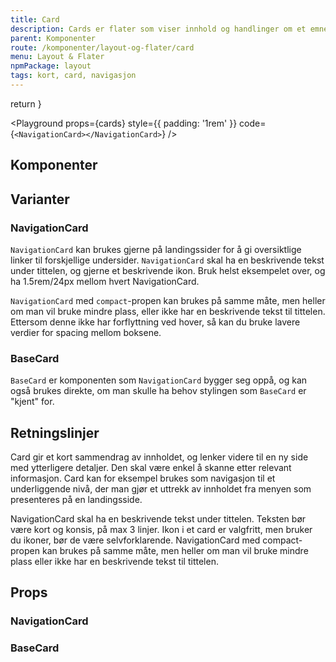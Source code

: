 ```yaml
---
title: Card
description: Cards er flater som viser innhold og handlinger om et emne som man ønsker å fremheve på en side.
parent: Komponenter
route: /komponenter/layout-og-flater/card
menu: Layout & Flater
npmPackage: layout
tags: kort, card, navigasjon
---
```



  return <SEO title={props.pageContext.frontmatter.title} description={props.pageContext.frontmatter.description} pathname={props.pageContext.frontmatter.route} />
}

<PageHeader />

<Playground props={cards} style={{ padding: '1rem' }} code={`<NavigationCard></NavigationCard>`} />
## Komponenter


## Varianter

### NavigationCard

`NavigationCard` kan brukes gjerne på landingssider for å gi oversiktlige linker til forskjellige undersider. `NavigationCard` skal ha en beskrivende tekst under tittelen, og gjerne et beskrivende ikon.
Bruk helst eksempelet over, og ha 1.5rem/24px mellom hvert NavigationCard.

`NavigationCard` med `compact`-propen kan brukes på samme måte, men heller om man vil bruke mindre plass, eller ikke har en beskrivende tekst til tittelen.
Ettersom denne ikke har forflyttning ved hover, så kan du bruke lavere verdier for spacing mellom boksene.

### BaseCard

`BaseCard` er komponenten som `NavigationCard` bygger seg oppå, og kan også brukes direkte, om man skulle ha behov stylingen som `BaseCard` er "kjent" for.

## Retningslinjer

Card gir et kort sammendrag av innholdet, og lenker videre til en ny side med ytterligere detaljer.
Den skal være enkel å skanne etter relevant informasjon. Card kan for eksempel brukes som navigasjon
til et underliggende nivå, der man gjør et uttrekk av innholdet fra menyen som presenteres på en landingsside.

NavigationCard skal ha en beskrivende tekst under tittelen. Teksten bør være kort og konsis, på max 3 linjer.
Ikon i et card er valgfritt, men bruker du ikoner, bør de være selvforklarende.
NavigationCard med compact-propen kan brukes på samme måte, men heller om man vil bruke mindre plass eller ikke har en beskrivende tekst til tittelen.

## Props

### NavigationCard

<ImportStatement imports="NavigationCard" packageName={props.pageContext.frontmatter.npmPackage} />
<Props componentName="NavigationCard" />

### BaseCard

<ImportStatement imports="BaseCard" packageName={props.pageContext.frontmatter.npmPackage} />
<Props componentName="BaseCard" />
